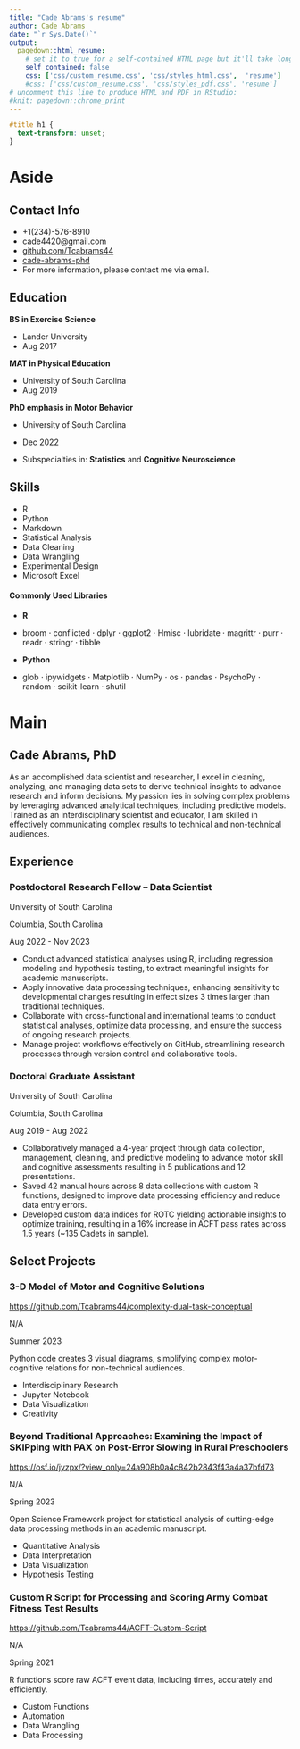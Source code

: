 ```yaml
---
title: "Cade Abrams's resume"
author: Cade Abrams
date: "`r Sys.Date()`"
output:
  pagedown::html_resume:
    # set it to true for a self-contained HTML page but it'll take longer to render
    self_contained: false
    css: ['css/custom_resume.css', 'css/styles_html.css',  'resume']
    #css: ['css/custom_resume.css', 'css/styles_pdf.css', 'resume']
# uncomment this line to produce HTML and PDF in RStudio:
#knit: pagedown::chrome_print
---
```

```css
#title h1 {
  text-transform: unset;
}
```

Aside
================================================================================

Contact Info {#contact}
--------------------------------------------------------------------------------
- <i class="fa fa-mobile"></i> +1(234)-576-8910
- <i class="fa fa-envelope"></i> cade4420@gmail.com
- <i class="fa fa-github"></i> [github.com/Tcabrams44](https://github.com/Tcabrams44)
- <i class="fa fa-linkedin"></i> [cade-abrams-phd](https://www.linkedin.com/in/cade-abrams-phd)
- For more information, please contact me via email.

Education {data-icon=graduation-cap data-concise=true}
--------------------------------------------------------------------------------

**BS in Exercise Science**

- Lander University  
- Aug 2017

**MAT in Physical Education**

- University of South Carolina 
- Aug 2019

**PhD emphasis in Motor Behavior**

- University of South Carolina  
- Dec 2022

- Subspecialties in: **Statistics** and **Cognitive Neuroscience**

Skills {#skills}
--------------------------------------------------------------------------------
- R
- Python
- Markdown
- Statistical Analysis
- Data Cleaning
- Data Wrangling
- Experimental Design
- Microsoft Excel

#### Commonly Used Libraries
- **R**  

-  broom $\cdot$ conflicted $\cdot$ dplyr $\cdot$ ggplot2 $\cdot$ Hmisc $\cdot$ lubridate $\cdot$ magrittr $\cdot$ purr $\cdot$ readr $\cdot$ stringr $\cdot$ tibble  

- **Python**  

-  glob $\cdot$ ipywidgets $\cdot$ Matplotlib $\cdot$ NumPy $\cdot$ os $\cdot$ pandas $\cdot$ PsychoPy $\cdot$ random $\cdot$ scikit-learn $\cdot$ shutil 

Main
================================================================================

Cade Abrams, PhD {#title}
--------------------------------------------------------------------------------

As an accomplished data scientist and researcher, I excel in cleaning, analyzing, and managing data sets to derive technical insights to advance research and inform decisions. My passion lies in solving complex problems by leveraging advanced analytical techniques, including predictive models. Trained as an interdisciplinary scientist and educator, I am skilled in effectively communicating complex results to technical and non-technical audiences.

Experience {data-icon=suitcase}
--------------------------------------------------------------------------------

### Postdoctoral Research Fellow -- Data Scientist

University of South Carolina

Columbia, South Carolina

Aug 2022 - Nov 2023

- Conduct advanced statistical analyses using R, including regression modeling 
and hypothesis testing, to extract meaningful insights for academic manuscripts.
- Apply innovative data processing techniques, enhancing sensitivity to 
developmental changes resulting in effect sizes 3 times larger than traditional 
techniques.
- Collaborate with cross-functional and international teams to conduct 
statistical analyses, optimize data processing, and ensure the success of 
ongoing research projects.
- Manage project workflows effectively on GitHub, streamlining research 
processes through version control and collaborative tools.

### Doctoral Graduate Assistant

University of South Carolina

Columbia, South Carolina

Aug 2019 - Aug 2022

- Collaboratively managed a 4-year project through data collection, 
management, cleaning, and predictive modeling to advance motor skill and
cognitive assessments resulting in 5 publications and 12 presentations.
- Saved 42 manual hours across 8 data collections with custom R functions, 
designed to improve data processing efficiency and reduce data entry errors.
- Developed custom data indices for ROTC yielding actionable insights to 
optimize training, resulting in a 16% increase in ACFT pass rates across 1.5 
years (~135 Cadets in sample).

Select Projects {data-icon=code data-concise=true}
--------------------------------------------------------------------------------
### 3-D Model of Motor and Cognitive Solutions
<i class="fa fa-github"></i> [https://github.com/Tcabrams44/complexity-dual-task-conceptual](https://github.com/Tcabrams44/complexity-dual-task-conceptual)

N/A

Summer 2023

Python code creates 3 visual diagrams, simplifying complex motor-cognitive 
relations for non-technical audiences.

:::concise
- Interdisciplinary Research
- Jupyter Notebook
- Data Visualization
- Creativity
:::

### Beyond Traditional Approaches: Examining the Impact of SKIPping with PAX on Post-Error Slowing in Rural Preschoolers
<i class="fa fa-link"></i> [https://osf.io/jyzpx/?view_only=24a908b0a4c842b2843f43a4a37bfd73](https://osf.io/jyzpx/?view_only=24a908b0a4c842b2843f43a4a37bfd73)

N/A

Spring 2023


Open Science Framework project for statistical analysis of cutting-edge data 
processing methods in an academic manuscript.

:::concise
- Quantitative Analysis
- Data Interpretation
- Data Visualization
- Hypothesis Testing
:::

### Custom R Script for Processing and Scoring Army Combat Fitness Test Results
<i class="fa fa-github"></i> [https://github.com/Tcabrams44/ACFT-Custom-Script](https://github.com/Tcabrams44/ACFT-Custom-Script)

N/A

Spring 2021

R functions score raw ACFT event data, including times, accurately and 
efficiently.

:::concise
- Custom Functions
- Automation
- Data Wrangling
- Data Processing
:::
